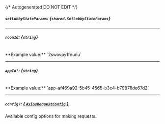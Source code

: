 {/* Autogenerated DO NOT EDIT  */}

##### `setLobbyStateParams`: *{`shared.SetLobbyStateParams`}*
<Collapsible>
    <SetLobbyStateParams/>
</Collapsible>

---
##### `roomId`: *{`string`}*
<br/>
**Example value:** `2swovpy1fnunu`

---
##### `appId?`: *{`string`}*
<br/>
**Example value:** `app-af469a92-5b45-4565-b3c4-b79878de67d2`

---
##### `config?`: [*{ `AxiosRequestConfig` }*](https://axios-http.com/docs/req_config)
Available config options for making requests.


